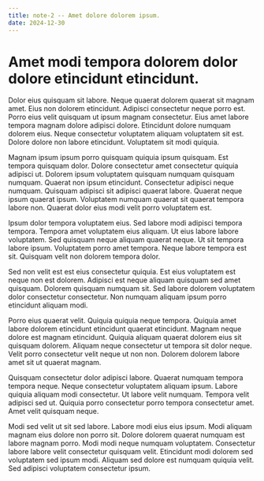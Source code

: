 ```yaml
---
title: note-2 -- Amet dolore dolorem ipsum.
date: 2024-12-30
---
```


# Amet modi tempora dolorem dolor dolore etincidunt etincidunt.

Dolor eius quisquam sit labore. Neque quaerat dolorem quaerat sit magnam amet. Eius non dolorem etincidunt. Adipisci consectetur neque porro est. Porro eius velit quisquam ut ipsum magnam consectetur. Eius amet labore tempora magnam dolore adipisci dolore. Etincidunt dolore numquam dolorem eius. Neque consectetur voluptatem aliquam voluptatem sit est. Dolore dolore non labore etincidunt. Voluptatem sit modi quiquia.

Magnam ipsum ipsum porro quisquam quiquia ipsum quisquam. Est tempora quisquam dolor. Dolore consectetur amet consectetur quiquia adipisci ut. Dolorem ipsum voluptatem quisquam numquam quisquam numquam. Quaerat non ipsum etincidunt. Consectetur adipisci neque numquam. Quisquam adipisci sit adipisci quaerat labore. Quaerat neque ipsum quaerat ipsum. Voluptatem numquam quaerat sit quaerat tempora labore non. Quaerat dolor eius modi velit porro voluptatem est.

Ipsum dolor tempora voluptatem eius. Sed labore modi adipisci tempora tempora. Tempora amet voluptatem eius aliquam. Ut eius labore labore voluptatem. Sed quisquam neque aliquam quaerat neque. Ut sit tempora labore ipsum. Voluptatem porro amet tempora. Neque labore tempora est sit. Quisquam velit non dolorem tempora dolor.

Sed non velit est est eius consectetur quiquia. Est eius voluptatem est neque non est dolorem. Adipisci est neque aliquam quisquam sed amet quisquam. Dolorem quisquam numquam sit. Sed labore dolorem voluptatem dolor consectetur consectetur. Non numquam aliquam ipsum porro etincidunt aliquam modi.

Porro eius quaerat velit. Quiquia quiquia neque tempora. Quiquia amet labore dolorem etincidunt etincidunt quaerat etincidunt. Magnam neque dolore est magnam etincidunt. Quiquia aliquam quaerat dolorem eius sit quisquam dolorem. Aliquam neque consectetur ut tempora sit dolor neque. Velit porro consectetur velit neque ut non non. Dolorem dolorem labore amet sit ut quaerat magnam.

Quisquam consectetur dolor adipisci labore. Quaerat numquam tempora tempora neque. Neque consectetur voluptatem aliquam ipsum. Labore quiquia aliquam modi consectetur. Ut labore velit numquam. Tempora velit adipisci sed ut. Quiquia porro consectetur porro tempora consectetur amet. Amet velit quisquam neque.

Modi sed velit ut sit sed labore. Labore modi eius eius ipsum. Modi aliquam magnam eius dolore non porro sit. Dolore dolorem quaerat numquam est labore magnam porro. Modi modi neque numquam voluptatem. Consectetur labore labore velit consectetur quisquam velit. Etincidunt modi dolorem sed voluptatem sed ipsum modi. Aliquam sed dolore est numquam quiquia velit. Sed adipisci voluptatem consectetur ipsum.


